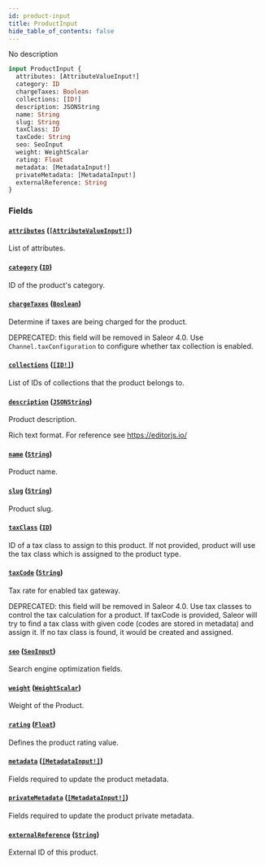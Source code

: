 ```yaml
---
id: product-input
title: ProductInput
hide_table_of_contents: false
---
```


No description

```graphql
input ProductInput {
  attributes: [AttributeValueInput!]
  category: ID
  chargeTaxes: Boolean
  collections: [ID!]
  description: JSONString
  name: String
  slug: String
  taxClass: ID
  taxCode: String
  seo: SeoInput
  weight: WeightScalar
  rating: Float
  metadata: [MetadataInput!]
  privateMetadata: [MetadataInput!]
  externalReference: String
}
```

### Fields

#### [`attributes`](#) ([`[AttributeValueInput!]`](../../../developer/api-reference/inputs/attribute-value-input))

List of attributes.

#### [`category`](#) ([`ID`](../../../developer/api-reference/scalars/id))

ID of the product's category.

#### [`chargeTaxes`](#) ([`Boolean`](../../../developer/api-reference/scalars/boolean))

Determine if taxes are being charged for the product.

DEPRECATED: this field will be removed in Saleor 4.0. Use `Channel.taxConfiguration` to configure whether tax collection is enabled.

#### [`collections`](#) ([`[ID!]`](../../../developer/api-reference/scalars/id))

List of IDs of collections that the product belongs to.

#### [`description`](#) ([`JSONString`](../../../developer/api-reference/scalars/jsonstring))

Product description.

Rich text format. For reference see https://editorjs.io/

#### [`name`](#) ([`String`](../../../developer/api-reference/scalars/string))

Product name.

#### [`slug`](#) ([`String`](../../../developer/api-reference/scalars/string))

Product slug.

#### [`taxClass`](#) ([`ID`](../../../developer/api-reference/scalars/id))

ID of a tax class to assign to this product. If not provided, product will use the tax class which is assigned to the product type.

#### [`taxCode`](#) ([`String`](../../../developer/api-reference/scalars/string))

Tax rate for enabled tax gateway.

DEPRECATED: this field will be removed in Saleor 4.0. Use tax classes to control the tax calculation for a product. If taxCode is provided, Saleor will try to find a tax class with given code (codes are stored in metadata) and assign it. If no tax class is found, it would be created and assigned.

#### [`seo`](#) ([`SeoInput`](../../../developer/api-reference/inputs/seo-input))

Search engine optimization fields.

#### [`weight`](#) ([`WeightScalar`](../../../developer/api-reference/scalars/weight-scalar))

Weight of the Product.

#### [`rating`](#) ([`Float`](../../../developer/api-reference/scalars/float))

Defines the product rating value.

#### [`metadata`](#) ([`[MetadataInput!]`](../../../developer/api-reference/inputs/metadata-input))

Fields required to update the product metadata.

#### [`privateMetadata`](#) ([`[MetadataInput!]`](../../../developer/api-reference/inputs/metadata-input))

Fields required to update the product private metadata.

#### [`externalReference`](#) ([`String`](../../../developer/api-reference/scalars/string))

External ID of this product.
